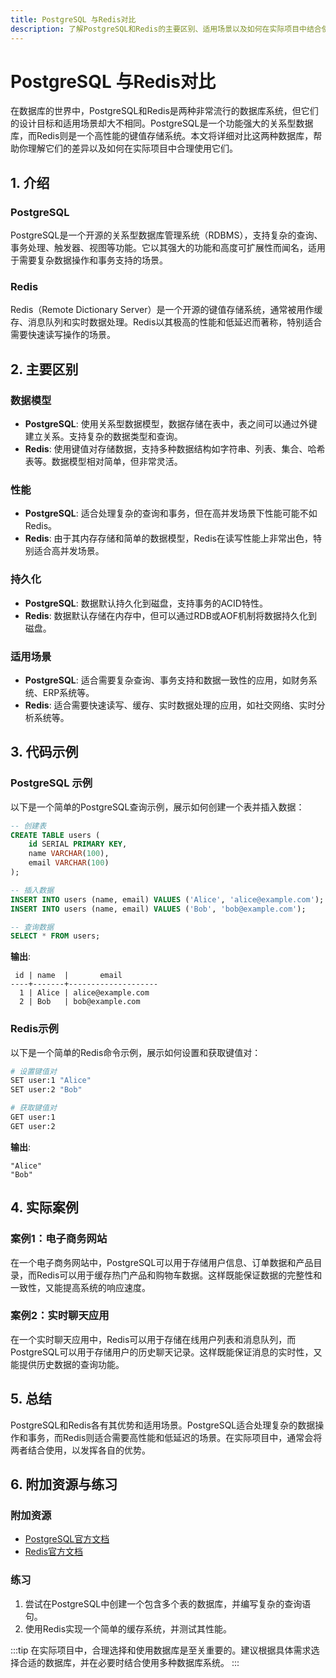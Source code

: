 ```yaml
---
title: PostgreSQL 与Redis对比
description: 了解PostgreSQL和Redis的主要区别、适用场景以及如何在实际项目中结合使用它们。
---
```


# PostgreSQL 与Redis对比

在数据库的世界中，PostgreSQL和Redis是两种非常流行的数据库系统，但它们的设计目标和适用场景却大不相同。PostgreSQL是一个功能强大的关系型数据库，而Redis则是一个高性能的键值存储系统。本文将详细对比这两种数据库，帮助你理解它们的差异以及如何在实际项目中合理使用它们。

## 1. 介绍

### PostgreSQL
PostgreSQL是一个开源的关系型数据库管理系统（RDBMS），支持复杂的查询、事务处理、触发器、视图等功能。它以其强大的功能和高度可扩展性而闻名，适用于需要复杂数据操作和事务支持的场景。

### Redis
Redis（Remote Dictionary Server）是一个开源的键值存储系统，通常被用作缓存、消息队列和实时数据处理。Redis以其极高的性能和低延迟而著称，特别适合需要快速读写操作的场景。

## 2. 主要区别

### 数据模型
- **PostgreSQL**: 使用关系型数据模型，数据存储在表中，表之间可以通过外键建立关系。支持复杂的数据类型和查询。
- **Redis**: 使用键值对存储数据，支持多种数据结构如字符串、列表、集合、哈希表等。数据模型相对简单，但非常灵活。

### 性能
- **PostgreSQL**: 适合处理复杂的查询和事务，但在高并发场景下性能可能不如Redis。
- **Redis**: 由于其内存存储和简单的数据模型，Redis在读写性能上非常出色，特别适合高并发场景。

### 持久化
- **PostgreSQL**: 数据默认持久化到磁盘，支持事务的ACID特性。
- **Redis**: 数据默认存储在内存中，但可以通过RDB或AOF机制将数据持久化到磁盘。

### 适用场景
- **PostgreSQL**: 适合需要复杂查询、事务支持和数据一致性的应用，如财务系统、ERP系统等。
- **Redis**: 适合需要快速读写、缓存、实时数据处理的应用，如社交网络、实时分析系统等。

## 3. 代码示例

### PostgreSQL 示例
以下是一个简单的PostgreSQL查询示例，展示如何创建一个表并插入数据：

```sql
-- 创建表
CREATE TABLE users (
    id SERIAL PRIMARY KEY,
    name VARCHAR(100),
    email VARCHAR(100)
);

-- 插入数据
INSERT INTO users (name, email) VALUES ('Alice', 'alice@example.com');
INSERT INTO users (name, email) VALUES ('Bob', 'bob@example.com');

-- 查询数据
SELECT * FROM users;
```

**输出**:
```
 id | name  |       email        
----+-------+--------------------
  1 | Alice | alice@example.com
  2 | Bob   | bob@example.com
```

### Redis示例
以下是一个简单的Redis命令示例，展示如何设置和获取键值对：

```bash
# 设置键值对
SET user:1 "Alice"
SET user:2 "Bob"

# 获取键值对
GET user:1
GET user:2
```

**输出**:
```
"Alice"
"Bob"
```

## 4. 实际案例

### 案例1：电子商务网站
在一个电子商务网站中，PostgreSQL可以用于存储用户信息、订单数据和产品目录，而Redis可以用于缓存热门产品和购物车数据。这样既能保证数据的完整性和一致性，又能提高系统的响应速度。

### 案例2：实时聊天应用
在一个实时聊天应用中，Redis可以用于存储在线用户列表和消息队列，而PostgreSQL可以用于存储用户的历史聊天记录。这样既能保证消息的实时性，又能提供历史数据的查询功能。

## 5. 总结

PostgreSQL和Redis各有其优势和适用场景。PostgreSQL适合处理复杂的数据操作和事务，而Redis则适合需要高性能和低延迟的场景。在实际项目中，通常会将两者结合使用，以发挥各自的优势。

## 6. 附加资源与练习

### 附加资源
- [PostgreSQL官方文档](https://www.postgresql.org/docs/)
- [Redis官方文档](https://redis.io/documentation)

### 练习
1. 尝试在PostgreSQL中创建一个包含多个表的数据库，并编写复杂的查询语句。
2. 使用Redis实现一个简单的缓存系统，并测试其性能。

:::tip
在实际项目中，合理选择和使用数据库是至关重要的。建议根据具体需求选择合适的数据库，并在必要时结合使用多种数据库系统。
:::